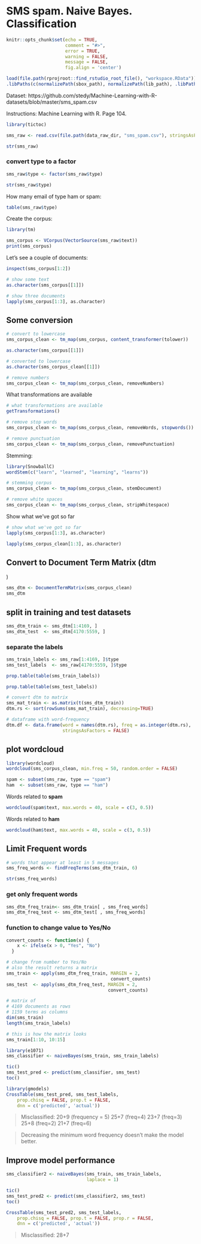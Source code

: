 # SMS spam. Naive Bayes. Classification

```r
knitr::opts_chunk$set(echo = TRUE, 
                      comment = "#>", 
                      error = TRUE, 
                      warning = FALSE, 
                      message = FALSE,
                      fig.align = 'center')
```

```r
load(file.path(rprojroot::find_rstudio_root_file(), "workspace.RData"))
.libPaths(c(normalizePath(sbox_path), normalizePath(lib_path), .libPaths()))
```

Dataset: https://github.com/stedy/Machine-Learning-with-R-datasets/blob/master/sms_spam.csv

Instructions: Machine Learning with R. Page 104.

```r
library(tictoc)
```


```r
sms_raw <- read.csv(file.path(data_raw_dir, "sms_spam.csv"), stringsAsFactors = FALSE)
```


```r
str(sms_raw)
```

### convert type to a factor

```r
sms_raw$type <- factor(sms_raw$type)
```


```r
str(sms_raw$type)
```

How many email of type ham or spam:

```r
table(sms_raw$type)
```

Create the corpus:

```r
library(tm)

sms_corpus <- VCorpus(VectorSource(sms_raw$text))
print(sms_corpus)
```

Let's see a couple of documents:

```r
inspect(sms_corpus[1:2])
```


```r
# show some text
as.character(sms_corpus[[1]])
```

```r
# show three documents
lapply(sms_corpus[1:3], as.character)
```

## Some conversion

```r
# convert to lowercase
sms_corpus_clean <- tm_map(sms_corpus, content_transformer(tolower))
```

```r
as.character(sms_corpus[[1]])
```

```r
# converted to lowercase
as.character(sms_corpus_clean[[1]])
```

```r
# remove numbers
sms_corpus_clean <- tm_map(sms_corpus_clean, removeNumbers)
```

What transformations are available

```r
# what transformations are available
getTransformations()
```

```r
# remove stop words
sms_corpus_clean <- tm_map(sms_corpus_clean, removeWords, stopwords())
```

```r
# remove punctuation
sms_corpus_clean <- tm_map(sms_corpus_clean, removePunctuation)
```

Stemming:

```r
library(SnowballC)
wordStem(c("learn", "learned", "learning", "learns"))
```

```r
# stemming corpus
sms_corpus_clean <- tm_map(sms_corpus_clean, stemDocument)
```


```r
# remove white spaces
sms_corpus_clean <- tm_map(sms_corpus_clean, stripWhitespace)
```

Show what we've got so far

```r
# show what we've got so far
lapply(sms_corpus[1:3], as.character)

lapply(sms_corpus_clean[1:3], as.character)
```

## Convert to Document Term Matrix (dtm
)
```r
sms_dtm <- DocumentTermMatrix(sms_corpus_clean)
sms_dtm
```

## split in training and test datasets
```r
sms_dtm_train <- sms_dtm[1:4169, ]
sms_dtm_test  <- sms_dtm[4170:5559, ]
```

### separate the labels
```r
sms_train_labels <- sms_raw[1:4169, ]$type
sms_test_labels  <- sms_raw[4170:5559, ]$type
```

```r
prop.table(table(sms_train_labels))
```

```r
prop.table(table(sms_test_labels))
```

```r
# convert dtm to matrix
sms_mat_train <- as.matrix(t(sms_dtm_train))
dtm.rs <- sort(rowSums(sms_mat_train), decreasing=TRUE)

# dataframe with word-frequency
dtm.df <- data.frame(word = names(dtm.rs), freq = as.integer(dtm.rs),
                     stringsAsFactors = FALSE)
```


## plot wordcloud

```r
library(wordcloud)
wordcloud(sms_corpus_clean, min.freq = 50, random.order = FALSE)
```

```r
spam <- subset(sms_raw, type == "spam")
ham  <- subset(sms_raw, type == "ham")
```

Words related to **spam**

```r
wordcloud(spam$text, max.words = 40, scale = c(3, 0.5))
```

Words related to **ham**
```r
wordcloud(ham$text, max.words = 40, scale = c(3, 0.5))
```

## Limit Frequent words

```r
# words that appear at least in 5 messages
sms_freq_words <- findFreqTerms(sms_dtm_train, 6)
```

```r
str(sms_freq_words)
```

### get only frequent words
```r
sms_dtm_freq_train<- sms_dtm_train[ , sms_freq_words]
sms_dtm_freq_test <- sms_dtm_test[ , sms_freq_words]
```

### function to change value to Yes/No
```r
convert_counts <- function(x) {
    x <- ifelse(x > 0, "Yes", "No")
  }
```


```r
# change from number to Yes/No
# also the result returns a matrix
sms_train <- apply(sms_dtm_freq_train, MARGIN = 2,
                                       convert_counts)
sms_test  <- apply(sms_dtm_freq_test, MARGIN = 2,
                                      convert_counts)
```

```r
# matrix of
# 4169 documents as rows
# 1159 terms as columns
dim(sms_train)
length(sms_train_labels)
```

```r
# this is how the matrix looks
sms_train[1:10, 10:15]
```

```r
library(e1071)
sms_classifier <- naiveBayes(sms_train, sms_train_labels)
```

```r
tic()
sms_test_pred <- predict(sms_classifier, sms_test)
toc()
```


```r
library(gmodels)
CrossTable(sms_test_pred, sms_test_labels,
    prop.chisq = FALSE, prop.t = FALSE,
    dnn = c('predicted', 'actual'))
```

> Misclassified: 
20+9 (frequency = 5)
25+7 (freq=4)
23+7 (freq=3)
25+8 (freq=2)
21+7 (freq=6)

> Decreasing the minimum word frequency doesn't make the model better.

## Improve model performance

```r
sms_classifier2 <- naiveBayes(sms_train, sms_train_labels, 
                              laplace = 1)
```

```r
tic()
sms_test_pred2 <- predict(sms_classifier2, sms_test)
toc()
```


```r
CrossTable(sms_test_pred2, sms_test_labels,
    prop.chisq = FALSE, prop.t = FALSE, prop.r = FALSE,
    dnn = c('predicted', 'actual'))
```

> Misclassified: 28+7

